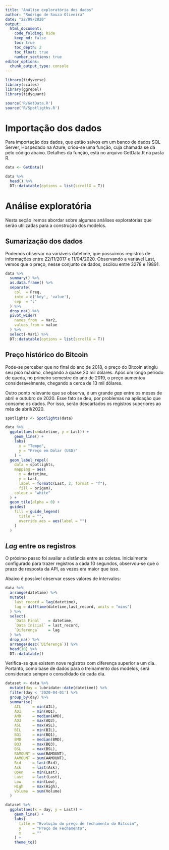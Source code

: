 ```yaml
---
title: "Análise exploratória dos dados"
author: "Rodrigo de Souza Oliveira"
date: "22/09/2020"
output:
  html_document:
    code_folding: hide
    keep_md: false
    toc: true
    toc_depth: 2
    toc_float: true
    number_sections: true
editor_options: 
  chunk_output_type: console
---
```


```r
library(tidyverse)
library(scales)
library(ggrepel)
library(tidyquant)  

source('R/GetData.R')
source('R/Spotligths.R')
```

# Importação dos dados

Para importação dos dados, que estão  salvos em um banco de dados SQL Server,
Hospedado na Azure, criou-se uma função, cuja chamada se dá pelo código abaixo.
Detalhes da função, está no arquivo GetData.R na pasta R.

```r

data <- GetData()

data %>% 
  head() %>% 
  DT::datatable(options = list(scrollX = T))

```

# Análise exploratória

Nesta seção iremos abordar sobre algumas análises exploratórias que serão
utilizadas para a construção dos modelos.

## Sumarização dos dados

Podemos observar na variáveis datetime, que possuímos registros de informações 
entre 22/11/2017 e 11/04/2020. Observando a variável Last, vemos que o preço,
nesse conjunto de dados, oscilou entre 3278 e 19891.

```r

data %>% 
  summary() %>% 
  as.data.frame() %>% 
  separate(
    col  = Freq,
    into = c('key', 'value'), 
    sep  = ":"
  ) %>% 
  drop_na() %>% 
  pivot_wider(
    names_from  = Var2,
    values_from = value
  ) %>% 
  select(-Var1) %>% 
  DT::datatable(options = list(scrollX = T))

```


## Preço histórico do Bitcoin

Pode-se perceber que no final do ano de 2018, o preço do Bitcoin atingiu seu
pico máximo, chegando a quase 20 mil dólares. Após um longo período de queda,
no primeiro semestre do ano de 2019, o preço aumentou consideravelmente,
chegando a cerca de 13 mil dólares.

Outro ponto relevante que se observa, é um grande *gap* entre os meses de abril
e outubro de 2020. Esse fato se deu, por problemas na aplicação que consome os
dados. Por isso, serão descartados os registros superiores ao mês de abril/2020.

```r

spotlights <- Spotlights(data)

data %>% 
  ggplot(aes(x=datetime, y = Last)) + 
    geom_line() +
    labs(
      x = "Tempo",
      y = "Preço em Dólar (USD)"
    ) + 
  geom_label_repel(
    data = spotlights,
    mapping = aes(
      x = datetime, 
      y = Last, 
      label = formatC(Last, 2, format = "f"),
      fill = origem), 
    colour = "white"
  ) +
  geom_tile(alpha = 0) +
  guides(
    fill = guide_legend(
      title = "",
      override.aes = aes(label = "")
    )
  )

```

## *Lag* entre os registros

O próximo passo foi avaliar a distância entre as coletas. Inicialmente
configurado para trazer registros a cada 10 segundos, observou-se que o prazo de
resposta da API, as vezes era maior que isso. 

Abaixo é possível observar esses valores de intervalos:


```r

data %>% 
  arrange(datetime) %>% 
  mutate(
    last_record = lag(datetime),
    lag = difftime(datetime,last_record, units = "mins")
  ) %>% 
  select(
    `Data Final`   = datetime,
    `Data Inicial` = last_record,
    `Diferença`    = lag
  ) %>% 
  drop_na() %>% 
  arrange(desc(`Diferença`)) %>% 
  head(10) %>% 
  DT::datatable()

```

Verifica-se que existem nove registros com diferença superior a um dia.
Portanto, como base de dados para o treinamento dos modelos, será considerado
sempre o consolidado de cada dia.

```r

dataset <- data %>% 
  mutate(day = lubridate::date(datetime)) %>% 
  filter(day < '2020-04-01') %>% 
  group_by(day) %>% 
  summarise(
    AIL     = min(AIL),
    AQ1     = min(AQ1),
    AMD     = median(AMD),
    AQ3     = max(AQ3),
    ASL     = max(ASL),
    BIL     = min(BIL),
    BQ1     = min(BQ1),
    BMD     = median(BMD),
    BQ3     = max(BQ3),
    BSL     = max(BSL),
    BAMOUNT = sum(BAMOUNT),
    AAMOUNT = sum(AAMOUNT),
    Bid     = last(Bid),
    Ask     = last(Ask),
    Open    = min(Last),
    Last    = last(Last),
    Low     = min(Low),
    High    = max(High),
    Volume  = sum(Volume)
  )

dataset %>%
  ggplot(aes(x = day, y = Last)) +
    geom_line() +
    labs(
      title = "Evolução do preço de fechamento do Bitcoin", 
      y     = "Preço de Fechamento", 
      x     = ""
    ) +
    theme_tq()

```


